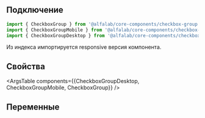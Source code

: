 
## Подключение

```jsx
import { CheckboxGroup } from '@alfalab/core-components/checkbox-group';
import { CheckboxGroupMobile } from '@alfalab/core-components/checkbox-group/mobile';
import { CheckboxGroupDesktop } from '@alfalab/core-components/checkbox-group/desktop';
```
Из индекса импортируется responsive версия компонента.

## Свойства

<ArgsTable components={{CheckboxGroupDesktop, CheckboxGroupMobile, CheckboxGroup}} />

## Переменные

<CssVars css={styles}/>
